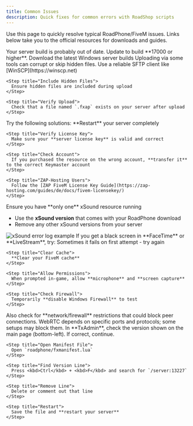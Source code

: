 ```yaml
---
title: Common Issues
description: Quick fixes for common errors with RoadShop scripts
---
```


Use this page to quickly resolve typical RoadPhone/FiveM issues. Links below take you to the official resources for downloads and guides.

<AccordionGroup>

<Accordion title="Error parsing script / Failed to load script" icon="code">
  Your server build is probably out of date. Update to build **17000 or higher**.

  <Card title="FiveM Server Artifacts" icon="download" href="https://runtime.fivem.net/artifacts/fivem/build_server_windows/master/">
    Download the latest Windows server builds
  </Card>
</Accordion>

<Accordion title="Failed to verify protected resource" icon="shield">
  Uploading via some tools can corrupt or skip hidden files.

  <Steps>
    <Step title="Re-upload Files">
      Use a reliable SFTP client like [WinSCP](https://winscp.net)
    </Step>

    <Step title="Include Hidden Files">
      Ensure hidden files are included during upload
    </Step>

    <Step title="Verify Upload">
      Check that a file named `.fxap` exists on your server after upload
    </Step>
  </Steps>
</Accordion>

<Accordion title="You lack the required entitlement to use roadphone" icon="lock">
  Try the following solutions:

  <Steps>
    <Step title="Restart Server">
      **Restart** your server completely
    </Step>

    <Step title="Verify License Key">
      Make sure your **server license key** is valid and correct
    </Step>

    <Step title="Check Account">
      If you purchased the resource on the wrong account, **transfer it** to the correct Keymaster account
    </Step>

    <Step title="ZAP-Hosting Users">
      Follow the [ZAP FiveM License Key Guide](https://zap-hosting.com/guides/de/docs/fivem-licensekey/)
    </Step>
  </Steps>
</Accordion>

<Accordion title="xSound error" icon="volume-2">
  <Warning>
    Ensure you have **only one** xSound resource running
  </Warning>

  - Use the **xSound version** that comes with your RoadPhone download
  - Remove any other xSound versions from your server

  <Frame>
    <img
      src="https://r2.fivemanage.com/72cdX4S6uW7YY845UQgsA/imagtzjztztktze(2).png"
      alt="xSound error log example"
      className="rounded-lg"
    />
  </Frame>
</Accordion>

<Accordion title="Blackscreen (FaceTime / LiveStream)" icon="video">
  If you get a black screen in **FaceTime** or **LiveStream**, try:

  <Steps>
    <Step title="Try Again">
      Sometimes it fails on first attempt - try again
    </Step>

    <Step title="Clear Cache">
      **Clear your FiveM cache**
    </Step>

    <Step title="Allow Permissions">
      When prompted in-game, allow **microphone** and **screen capture**
    </Step>

    <Step title="Check Firewall">
      Temporarily **disable Windows Firewall** to test
    </Step>
  </Steps>

  <Info>
    Also check for **network/firewall** restrictions that could block peer connections. WebRTC depends on specific ports and protocols; some setups may block them.
  </Info>
</Accordion>

<Accordion title="server needs to be 13227 or higher" icon="server">
  <Steps>
    <Step title="Check TxAdmin Version">
      In **TxAdmin**, check the version shown on the main page (bottom-left). If correct, continue.
    </Step>

    <Step title="Open Manifest File">
      Open `roadphone/fxmanifest.lua`
    </Step>

    <Step title="Find Version Line">
      Press <kbd>Ctrl</kbd> + <kbd>F</kbd> and search for `/server:13227`
    </Step>

    <Step title="Remove Line">
      Delete or comment out that line
    </Step>

    <Step title="Restart">
      Save the file and **restart your server**
    </Step>
  </Steps>
</Accordion>

</AccordionGroup>